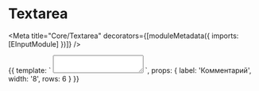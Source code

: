 

# Textarea

<Meta title="Core/Textarea" decorators={[moduleMetadata({ imports: [EInputModule] })]} />

<Props of={EInput} />
<Props of={EBaseInput} />

<Preview>
    <Story name="default" height="200px">
        {{
            template: `
                <e-base-input
                    [label]="label"
                    [width]="width">
                    <textarea eTextarea [rows]="rows"></textarea>
                </e-base-input>
            `,
            props: {
                label: 'Комментарий',
                width: '8',
                rows: 6
            }
        }}
    </Story>
</Preview>
